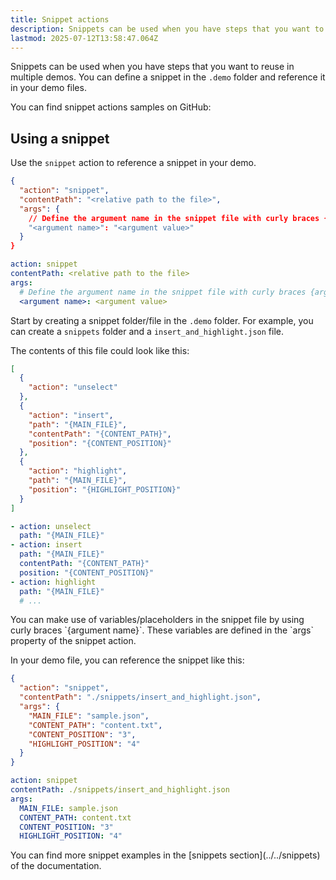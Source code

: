 ```yaml
---
title: Snippet actions
description: Snippets can be used when you have steps that you want to reuse in multiple demos.
lastmod: 2025-07-12T13:58:47.064Z
---
```



Snippets can be used when you have steps that you want to reuse in multiple demos. You can define a snippet in the `.demo` folder and reference it in your demo files.

<Aside type="note" title='Samples'>
  You can find snippet actions samples on GitHub: 
  <GitHubFileOpener filePath=".demo/8.snippet-actions.json" />
</Aside>

## Using a snippet

Use the `snippet` action to reference a snippet in your demo.

<Tabs syncKey="snippet-action">
<TabItem label="JSON">

```json
{
  "action": "snippet",
  "contentPath": "<relative path to the file>",
  "args": {
    // Define the argument name in the snippet file with curly braces {argument name}
    "<argument name>": "<argument value>"
  }
}
```

</TabItem>
<TabItem label="YAML">

```yaml
action: snippet
contentPath: <relative path to the file>
args:
  # Define the argument name in the snippet file with curly braces {argument name}
  <argument name>: <argument value>
```

</TabItem>
</Tabs>

Start by creating a snippet folder/file in the `.demo` folder. For example, you can create a `snippets` folder and a `insert_and_highlight.json` file.

The contents of this file could look like this:

<Tabs syncKey="snippet-file-example">
<TabItem label="JSON">

```json
[
  {
    "action": "unselect"
  },
  {
    "action": "insert",
    "path": "{MAIN_FILE}",
    "contentPath": "{CONTENT_PATH}",
    "position": "{CONTENT_POSITION}"
  },
  {
    "action": "highlight",
    "path": "{MAIN_FILE}",
    "position": "{HIGHLIGHT_POSITION}"
  }
]
```

</TabItem>
<TabItem label="YAML">

```yaml
- action: unselect
  path: "{MAIN_FILE}"
- action: insert
  path: "{MAIN_FILE}"
  contentPath: "{CONTENT_PATH}"
  position: "{CONTENT_POSITION}"
- action: highlight
  path: "{MAIN_FILE}"
  # ...
```

</TabItem>
</Tabs>

<Aside type="tip">
You can make use of variables/placeholders in the snippet file by using curly braces `{argument name}`. These variables are defined in the `args` property of the snippet action.
</Aside>

In your demo file, you can reference the snippet like this:

<Tabs syncKey="snippet-action-example">
<TabItem label="JSON">

```json
{
  "action": "snippet",
  "contentPath": "./snippets/insert_and_highlight.json",
  "args": {
    "MAIN_FILE": "sample.json",
    "CONTENT_PATH": "content.txt",
    "CONTENT_POSITION": "3",
    "HIGHLIGHT_POSITION": "4"
  }
}
```

</TabItem>
<TabItem label="YAML">

```yaml
action: snippet
contentPath: ./snippets/insert_and_highlight.json
args:
  MAIN_FILE: sample.json
  CONTENT_PATH: content.txt
  CONTENT_POSITION: "3"
  HIGHLIGHT_POSITION: "4"
```

</TabItem>
</Tabs>

<Aside>
You can find more snippet examples in the [snippets section](../../snippets) of the documentation.
</Aside>